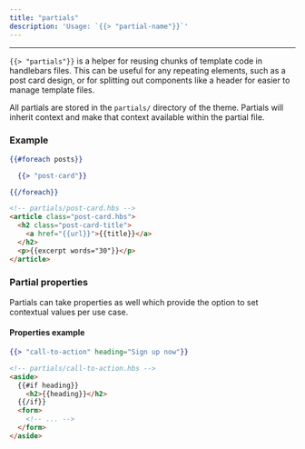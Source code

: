 ```yaml
---
title: "partials"
description: 'Usage: `{{> "partial-name"}}`'
---
```


***


`{{> "partials"}}` is a helper for reusing chunks of template code in handlebars files. This can be useful for any repeating elements, such as a post card design, or for splitting out components like a header for easier to manage template files.

All partials are stored in the `partials/` directory of the theme. Partials will inherit context and make that context available within the partial file.

### Example

```handlebars
{{#foreach posts}}

  {{> "post-card"}}

{{/foreach}}
```

```html
<!-- partials/post-card.hbs -->
<article class="post-card.hbs">
  <h2 class="post-card-title">
    <a href="{{url}}">{{title}}</a>
  </h2>
  <p>{{excerpt words="30"}}</p>
</article>
```

### Partial properties

Partials can take properties as well which provide the option to set contextual values per use case.

#### Properties example

```handlebars
{{> "call-to-action" heading="Sign up now"}}
```

```html
<!-- partials/call-to-action.hbs -->
<aside>
  {{#if heading}}
    <h2>{{heading}}</h2>
  {{/if}}
  <form>
    <!-- ... -->
  </form>
</aside>
```